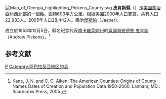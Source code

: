 {{noteTA
|T=zh-hans:皮肯斯县 (佐治亚州);zh-hk:皮肯斯縣 (喬治亞州);zh-tw:皮肯斯郡 (喬治亞州);
}}
{{Otheruses|皮肯斯縣|subject=美國喬治亞州的一個縣|other=同名的縣}}
[[File:Map_of_Georgia_highlighting_Pickens_County.svg|right]]
'''皮肯斯縣'''（{{lang-en|Pickens County}}）是[[美國|美國]][[喬治亞州|喬治亞州]]西北部的一個縣。面積603平方公里。根据[[美國2000年人口普查|美國2000年人口普查]]，共有人口22,983人。2005年人口28,442人。縣治[[傑斯帕_(喬治亞州)|傑斯帕]]（Jasper）。

成立於1853年12月5日。縣名紀念代表[[南卡羅萊納州|南卡羅萊納州]]的[[美國眾議院|眾議員]][[安德魯·皮肯斯|安德魯·皮肯斯]]（Andrew Pickens）。<ref>Kane, J. N. and C. C. Aiken. The American Counties: Origins of County Names Dates of Creation and Population Data 1950-2000. Lanham, MD.: Scarecrow Press, 2005.</ref>

==参考文献==
<div class="references-small">
<references />
</div>
{{皮肯斯縣 (喬治亞州)}}
{{Georgia}}
[[Category:佐治亚州行政区划|P]]
[[Category:阿巴拉契亚地区的县|Category:阿巴拉契亚地区的县]]